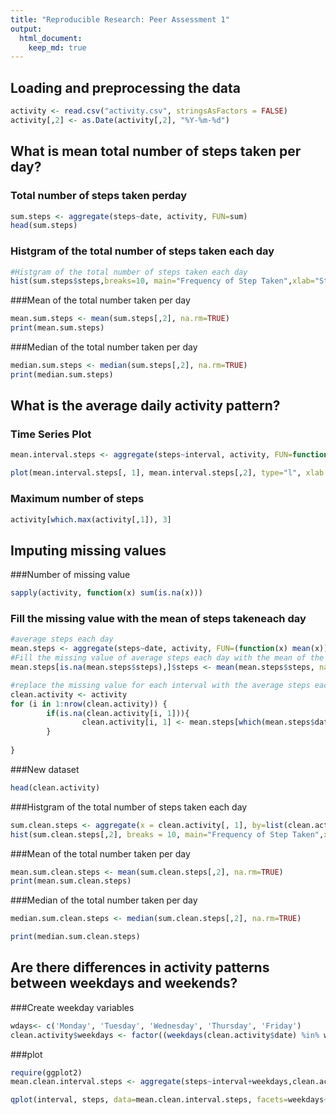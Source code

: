 ```yaml
---
title: "Reproducible Research: Peer Assessment 1"
output: 
  html_document:
    keep_md: true
---
```



## Loading and preprocessing the data

```r
activity <- read.csv("activity.csv", stringsAsFactors = FALSE)
activity[,2] <- as.Date(activity[,2], "%Y-%m-%d")

```

## What is mean total number of steps taken per day?

### Total number of steps taken perday 
```r
sum.steps <- aggregate(steps~date, activity, FUN=sum)
head(sum.steps)

```

### Histgram of the total number of steps taken each day
```r
#Histgram of the total number of steps taken each day
hist(sum.steps$steps,breaks=10, main="Frequency of Step Taken",xlab="Steps taken per day")
```

###Mean of the total number taken per day 
```r
mean.sum.steps <- mean(sum.steps[,2], na.rm=TRUE)
print(mean.sum.steps)
```

###Median of the total number taken per day 
```r
median.sum.steps <- median(sum.steps[,2], na.rm=TRUE)
print(median.sum.steps)
```

## What is the average daily activity pattern?

### Time Series Plot
```r
mean.interval.steps <- aggregate(steps~interval, activity, FUN=function(x) mean(x, na.rm=TRUE))

plot(mean.interval.steps[, 1], mean.interval.steps[,2], type="l", xlab = "Interval", ylab = "Number of Steps", main = "Steps Taken Each Day")

```

### Maximum number of steps
```r
activity[which.max(activity[,1]), 3]
```


## Imputing missing values

###Number of missing value
```r
sapply(activity, function(x) sum(is.na(x)))
```

### Fill the missing value with the mean of steps takeneach day
```r
#average steps each day
mean.steps <- aggregate(steps~date, activity, FUN=(function(x) mean(x)), na.action = NULL)
#Fill the missing value of average steps each day with the mean of the average steps taken each day
mean.steps[is.na(mean.steps$steps),]$steps <- mean(mean.steps$steps, na.rm=TRUE)

#replace the missing value for each interval with the average steps each day.
clean.activity <- activity 
for (i in 1:nrow(clean.activity)) {
        if(is.na(clean.activity[i, 1])){
                clean.activity[i, 1] <- mean.steps[which(mean.steps$date==clean.activity[i, 2]), 2]
        }
                
}


```
###New dataset
```r
head(clean.activity)
```

###Histgram of the total number of steps taken each day 
```r
sum.clean.steps <- aggregate(x = clean.activity[, 1], by=list(clean.activity[, 2]), FUN=(function(x) sum(x, na.rm = FALSE)))
hist(sum.clean.steps[,2], breaks = 10, main="Frequency of Step Taken",xlab="Steps taken per day")

```

###Mean of the total number taken per day 
```r
mean.sum.clean.steps <- mean(sum.clean.steps[,2], na.rm=TRUE)
print(mean.sum.clean.steps)
```

###Median of the total number taken per day 
```r
median.sum.clean.steps <- median(sum.clean.steps[,2], na.rm=TRUE)

print(median.sum.clean.steps)
```
## Are there differences in activity patterns between weekdays and weekends?

###Create weekday variables
```r
wdays<- c('Monday', 'Tuesday', 'Wednesday', 'Thursday', 'Friday')
clean.activity$weekdays <- factor((weekdays(clean.activity$date) %in% wdays), levels = c(FALSE, TRUE), labels=c("weekend", "weekday"))

```
###plot 
```r
require(ggplot2)
mean.clean.interval.steps <- aggregate(steps~interval+weekdays,clean.activity, FUN=(function(x) mean(x)))

qplot(interval, steps, data=mean.clean.interval.steps, facets=weekdays~.,geom = "line", xlab = "Interval", ylab = "Number of Steps")
```









